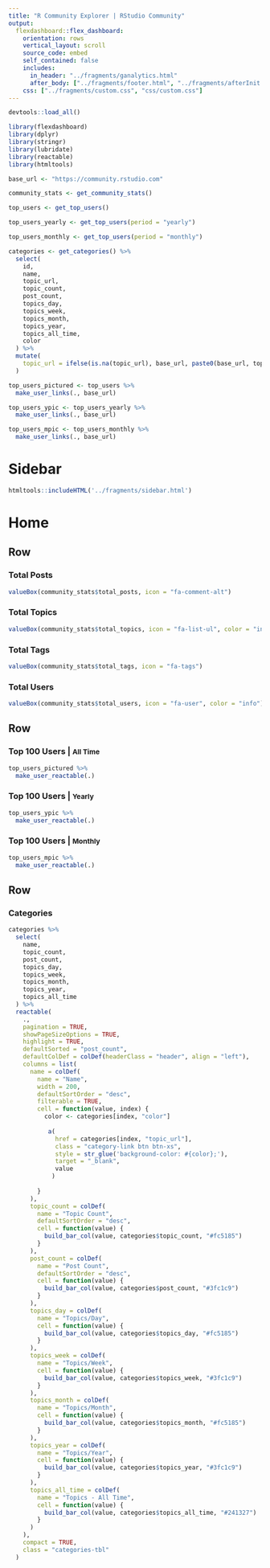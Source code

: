 ```yaml
---
title: "R Community Explorer | RStudio Community"
output: 
  flexdashboard::flex_dashboard:
    orientation: rows
    vertical_layout: scroll
    source_code: embed
    self_contained: false
    includes:
      in_header: "../fragments/ganalytics.html"
      after_body: ["../fragments/footer.html", "../fragments/afterInit.html"]
    css: ["../fragments/custom.css", "css/custom.css"]
---
```


```r
devtools::load_all()
```

```r
library(flexdashboard)
library(dplyr)
library(stringr)
library(lubridate)
library(reactable)
library(htmltools)
```

```r
base_url <- "https://community.rstudio.com"

community_stats <- get_community_stats()

top_users <- get_top_users()

top_users_yearly <- get_top_users(period = "yearly")

top_users_monthly <- get_top_users(period = "monthly")

categories <- get_categories() %>%
  select(
    id,
    name,
    topic_url,
    topic_count,
    post_count,
    topics_day,
    topics_week,
    topics_month,
    topics_year,
    topics_all_time,
    color
  ) %>% 
  mutate(
    topic_url = ifelse(is.na(topic_url), base_url, paste0(base_url, topic_url))
  )
```

```r
top_users_pictured <- top_users %>%
  make_user_links(., base_url)

top_users_ypic <- top_users_yearly %>%
  make_user_links(., base_url)

top_users_mpic <- top_users_monthly %>%
  make_user_links(., base_url)
```

Sidebar {.sidebar data-width=200}
=====================================

```r
htmltools::includeHTML('../fragments/sidebar.html')
```

Home
=====================================
Row
-----------------------------------------------------------------------

### Total Posts

```r
valueBox(community_stats$total_posts, icon = "fa-comment-alt")
```

### Total Topics

```r
valueBox(community_stats$total_topics, icon = "fa-list-ul", color = "info")
```

### Total Tags

```r
valueBox(community_stats$total_tags, icon = "fa-tags")
```

### Total Users

```r
valueBox(community_stats$total_users, icon = "fa-user", color = "info")
```

Row {.tabset .tabset-fade}
-----------------------------------------------------------------------

### Top 100 Users | <small> All Time </small>

```r
top_users_pictured %>%
  make_user_reactable(.)
```

### Top 100 Users | <small> Yearly </small>

```r
top_users_ypic %>%
  make_user_reactable(.)
```

### Top 100 Users | <small> Monthly </small>

```r
top_users_mpic %>%
  make_user_reactable(.)
```

Row
-----------------------------------------------------------------------

### Categories {data-height=500}

```r
categories %>% 
  select(
    name,
    topic_count,
    post_count,
    topics_day,
    topics_week,
    topics_month,
    topics_year,
    topics_all_time
  ) %>% 
  reactable(
    .,
    pagination = TRUE,
    showPageSizeOptions = TRUE,
    highlight = TRUE,
    defaultSorted = "post_count",
    defaultColDef = colDef(headerClass = "header", align = "left"),
    columns = list(
      name = colDef(
        name = "Name",
        width = 200,
        defaultSortOrder = "desc",
        filterable = TRUE,
        cell = function(value, index) {
          color <- categories[index, "color"]
          
           a(
             href = categories[index, "topic_url"],
             class = "category-link btn btn-xs",
             style = str_glue('background-color: #{color};'),
             target = "_blank",
             value
            )
          
        }
      ),
      topic_count = colDef(
        name = "Topic Count",
        defaultSortOrder = "desc",
        cell = function(value) {
          build_bar_col(value, categories$topic_count, "#fc5185")
        }
      ),
      post_count = colDef(
        name = "Post Count",
        defaultSortOrder = "desc",
        cell = function(value) {
          build_bar_col(value, categories$post_count, "#3fc1c9")
        }
      ),
      topics_day = colDef(
        name = "Topics/Day",
        cell = function(value) {
          build_bar_col(value, categories$topics_day, "#fc5185")
        }
      ),
      topics_week = colDef(
        name = "Topics/Week",
        cell = function(value) {
          build_bar_col(value, categories$topics_week, "#3fc1c9")
        }
      ),
      topics_month = colDef(
        name = "Topics/Month",
        cell = function(value) {
          build_bar_col(value, categories$topics_month, "#fc5185")
        }
      ),
      topics_year = colDef(
        name = "Topics/Year",
        cell = function(value) {
          build_bar_col(value, categories$topics_year, "#3fc1c9")
        }
      ),
      topics_all_time = colDef(
        name = "Topics - All Time",
        cell = function(value) {
          build_bar_col(value, categories$topics_all_time, "#241327")
        }
      )
    ),
    compact = TRUE,
    class = "categories-tbl"
  )
```

